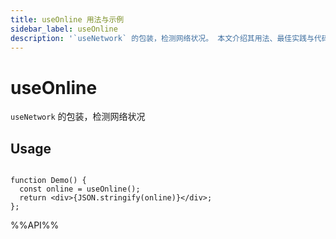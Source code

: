 ```yaml
---
title: useOnline 用法与示例
sidebar_label: useOnline
description: '`useNetwork` 的包装，检测网络状况。 本文介绍其用法、最佳实践与代码示例。'
---
```

# useOnline

`useNetwork` 的包装，检测网络状况

## Usage

```tsx live

function Demo() {
  const online = useOnline();
  return <div>{JSON.stringify(online)}</div>;
};

```

%%API%%